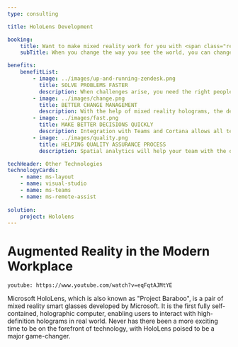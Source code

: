 ```yaml
---
type: consulting

title: HoloLens Development

booking:
    title: Want to make mixed reality work for you with <span class="red">HoloLens</span>?
    subTitle: When you change the way you see the world, you can change the world you see

benefits:
    benefitList:
        - image: ../images/up-and-running-zendesk.png
          title: SOLVE PROBLEMS FASTER
          description: When challenges arise, you need the right people with the right expertise. Integrated with Microsoft Remote Assist, HoloLens allows you to connect your team members across devices quickly and start to work on the problem even they are a world apart.
        - image: ../images/change.png
          title: BETTER CHANGE MANAGEMENT
          description: With the help of mixed reality holograms, the developers can pre-optimized their workflows and see how the changes will affect their actual working environment in advance.
        - image: ../images/fast.png
          title: MAKE BETTER DECISIONS QUICKLY
          description: Integration with Teams and Cortana allows all team members to make quick, in-context decisions that speed up production. No matter how fast the team is moving, they can deliver the highest quality products every single time.
        - image: ../images/quality.png
          title: HELPING QUALITY ASSURANCE PROCESS
          description: Spatial analytics will help your team with the quality assurance process. With HoloLens, you can store time-stamped information and photos about your work orders for future reference easily.

techHeader: Other Technologies
technologyCards:
    - name: ms-layout
    - name: visual-studio
    - name: ms-teams
    - name: ms-remote-assist 
    
solution:
    project: Hololens
---
```


# Augmented Reality in the Modern Workplace

`youtube: https://www.youtube.com/watch?v=eqFqtAJMtYE`

Microsoft HoloLens, which is also known as "Project Baraboo", is a pair of mixed reality smart glasses developed by Microsoft. It is the first fully self-contained, holographic computer, enabling users to interact with high-definition holograms in real world. Never has there been a more exciting time to be on the forefront of technology, with HoloLens poised to be a major game-changer.